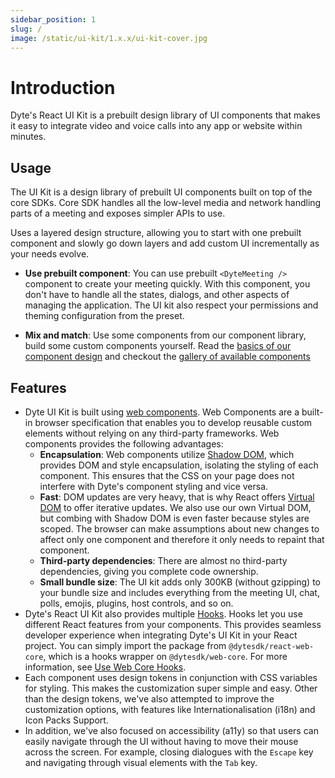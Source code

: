 ```yaml
---
sidebar_position: 1
slug: /
image: /static/ui-kit/1.x.x/ui-kit-cover.jpg
---
```


# Introduction

Dyte's React UI Kit is a prebuilt design library of UI components that makes it
easy to integrate video and voice calls into any app or website within minutes.

## Usage

The UI Kit is a design library of prebuilt UI components built on top of the
core SDKs. Core SDK handles all the low-level media and network handling parts
of a meeting and exposes simpler APIs to use.

Uses a layered design structure, allowing you to start with one prebuilt component and slowly go down layers and add custom UI incrementally as your needs evolve.

- **Use prebuilt component**: You can use prebuilt `<DyteMeeting />` component to
  create your meeting quickly. With this component, you don't have to handle all
  the states, dialogs, and other aspects of managing the application. The UI kit
  also respect your permissions and theming configuration from the preset.

- **Mix and match**: Use some components from our component library, build some custom components yourself. Read the [basics of our component design](/react-ui-kit/basics/components-basics) and checkout the [gallery of available components](/react-ui-kit/components)

## Features

- Dyte UI Kit is built using
  [web components](https://developer.mozilla.org/en-US/docs/Web/Web_Components). Web Components are a built-in browser specification that enables you to develop reusable custom elements without relying on any third-party frameworks. Web components provides the following advantages:
  - **Encapsulation**: Web components utilize [Shadow DOM](https://developer.mozilla.org/en-US/docs/Web/Web_Components/Using_shadow_DOM), which provides DOM and style encapsulation, isolating the styling of each component. This ensures that the CSS on your page does not interfere with Dyte's component styling and vice versa.
  - **Fast**: DOM updates are very heavy, that is why React offers [Virtual DOM](https://reactjs.org/docs/faq-internals.html) to offer iterative updates. We also use our own Virtual DOM, but combing with Shadow DOM is even faster because styles are scoped. The browser can make assumptions about new changes to affect only one component and therefore it only needs to repaint that component.
  - **Third-party dependencies**: There are almost no third-party dependencies, giving you complete code ownership.
  - **Small bundle size**: The UI kit adds only 300KB (without gzipping) to your bundle size and includes everything from the meeting UI, chat, polls, emojis, plugins, host controls, and so on.
- Dyte's React UI Kit also provides multiple
  [Hooks](https://beta.reactjs.org/reference/react). Hooks let you use different
  React features from your components. This provides seamless developer
  experience when integrating Dyte's UI Kit in your React project. You can
  simply import the package from `@dytesdk/react-web-core`, which is a hooks
  wrapper on `@dytesdk/web-core`. For more information, see
  [Use Web Core Hooks](/react-ui-kit/using-hooks).
- Each component uses design tokens in conjunction with CSS variables for
  styling. This makes the customization super simple and easy. Other than the
  design tokens, we've also attempted to improve the customization options, with
  features like Internationalisation (i18n) and Icon Packs Support.
- In addition, we've also focused on accessibility (a11y) so that users can
  easily navigate through the UI without having to move their mouse across the
  screen. For example, closing dialogues with the `Escape` key and navigating
  through visual elements with the `Tab` key.

<head>
  <title>React UI Kit Introduction</title>
</head>

